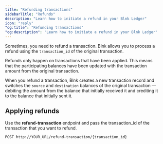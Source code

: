 ```yaml
---
title: "Refunding transactions"
sidebarTitle: "Refunds"
description: "Learn how to initiate a refund in your Blnk Ledger"
icon: "reply"
"og:title": "Refunding transactions"
"og:description": "Learn how to initiate a refund in your Blnk Ledger"
---
```



Sometimes, you need to refund a transaction. Blnk allows you to process a refund using the `transaction_id` of the original transaction.

Refunds only happen on transactions that have been applied. This means that the participating balances have been updated with the transaction amount from the original transaction.

When you refund a transaction, Blnk creates a new transaction record and switches the `source` and `destination` balances of the original transaction — debiting the amount from the balance that initially received it and crediting it to the balance that initially sent it.

## Applying refunds

Use the **refund-transaction** endpoint and pass the transaction_id of the transaction that you want to refund.

```
POST http://YOUR_URL/refund-transaction/{transaction_id}
```

<NeedHelp />